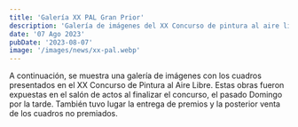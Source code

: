 ```yaml
---
title: 'Galería XX PAL Gran Prior'
description: 'Galería de imágenes del XX Concurso de pintura al aire libre Gran Prior'
date: '07 Ago 2023'
pubDate: '2023-08-07'
image: '/images/news/xx-pal.webp'
---
```



A continuación, se muestra una galería de imágenes con los cuadros presentados en el XX Concurso de Pintura al Aire Libre. Estas obras fueron expuestas en el salón de actos al finalizar el concurso, el pasado Domingo por la tarde. También tuvo lugar la entrega de premios y la posterior venta de los cuadros no premiados.

<Gallery folder='pal-2023' />
